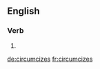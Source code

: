 
==English==

===Verb===
{{head|en}}

# {{en-third-person singular of|circumcize}}

[[de:circumcizes]]
[[fr:circumcizes]]